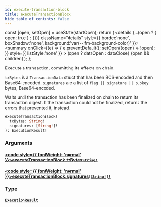 ```yaml
---
id: execute-transaction-block
title: executeTransactionBlock
hide_table_of_contents: false
---
```









  const [open, setOpen] = useState(startOpen);
  return (
    <details {...(open ? { open: true } : {})} className="details" style={{ border:'none', boxShadow:'none', background:'var(--ifm-background-color)' }}>
      <summary
        onClick={(e) => {
          e.preventDefault();
          setOpen((open) => !open);
        }}
        style={{ listStyle:'none' }}
      >
      {open ? dataOpen : dataClose}
      </summary>
      {open && children}
    </details>
  );
};








Execute a transaction, committing its effects on chain.

`txBytes` is a `TransactionData` struct that has been BCS-encoded
and then Base64-encoded.
`signatures` are a list of `flag || signature || pubkey` bytes,
Base64-encoded.

Waits until the transaction has been finalized on chain to return
its transaction digest.  If the transaction could not be
finalized, returns the errors that prevented it, instead.


```graphql
executeTransactionBlock(
  txBytes: String!
  signatures: [String!]!
): ExecutionResult!
```




### Arguments

#### [<code style={{ fontWeight: 'normal' }}>executeTransactionBlock.<b>txBytes</b></code>](#)<Bullet />[`String!`](/references/sui-api/graphql/reference/scalars/string) <Badge class="badge badge--secondary" text="non-null"/> <Badge class="badge badge--secondary" text="scalar"/> 
> 
> 
> 
> 

#### [<code style={{ fontWeight: 'normal' }}>executeTransactionBlock.<b>signatures</b></code>](#)<Bullet />[`[String!]!`](/references/sui-api/graphql/reference/scalars/string) <Badge class="badge badge--secondary" text="non-null"/> <Badge class="badge badge--secondary" text="scalar"/> 
> 
> 
> 
> 

### Type

#### [`ExecutionResult`](/references/sui-api/graphql/reference/objects/execution-result) <Badge class="badge badge--secondary" text="object"/> 
> 
> 
> 
> 



